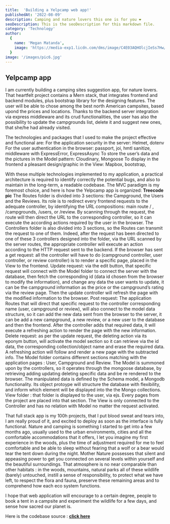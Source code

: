```yaml
---
title:  'Building a Yelpcamp web app!'
publishedAt: '2022-08-09'
description: Camping and nature lovers this one is for you ❤️
seoDescription: This is the seoDescription for this markdown file.
category: 'Technology'
author:
  {
    name: 'Megan Matanda',
    image: 'https://media-exp1.licdn.com/dms/image/C4E03AQHOlcjIeSs7Hw/profile-displayphoto-shrink_200_200/0/1656079264419?e=1665014400&v=beta&t=iqNsDEnusO-SGUDunM-TC5ZJcMGGMq6Yn_xWwOVYXvE',
  }
image: '/images/pic6.jpg'
---
```



## Yelpcamp app

I am currently building a camping sites suggestion app, for nature lovers.
 That heartfelt project contains a Mern stack, that integrates frontend and backend modules, plus bootstrap library for the designing features.
The user will be able to chose among the best north American campsites, based upond the prices and locations. 
Thanks to the backend server integration via express middleware and its crud functionalities, the user has also the possibility to update the campgrounds list, 
delete it and suggest new ones, that she/he had already visited.

The technologies and packages that I used to make the project effective and functional are:
For the application security in the server: Helmet, dotenv
For the user authentication in the browser: passport, joi, hmtl sanitize, middleware with ExpressError, ExpressAsync
To store the user’s data and the pictures in the Model pattern: Cloudinary, Mongoose
To display in the frontend a pleasant design/graphic in the View: Mapbox, bootstrap, 

With these multiple technologies implemented to my application, a practical architecture is required to identify correctly the potential bugs, and also to maintain in the long-term, a readable codebase. The MVC paradigm is my foremost choice, and here is how the Yelpcamp app is organized:
**Treecode pic**
The Routes folder is divided into 3 sections:  the Campground, the Users and the Reviews. Its role is to redirect every frontend requests to the adequate controller, by identifying the URL compositions: main route / , /campgrounds, /users, or  /review. By scanning through the request, the route will then direct the URL to the corresponding controller, so it can execute the according actions required by the user in the browser.
The Controllers folder is also divided into 3 sections, so the Routes can transmit the request to one of them. Indeed, after the request has been directed to one of these 3 controllers designed into the folder, via the URL scanned by the server routes, the appropriate controller will execute an action according to the HTTP request sent to the backend. If the browser has sent a get request: all the controller will have to do (campground controller, user controller, or review controller) is to render a specific page, placed in the View to the frontend. Update request: via the edit button, that specific request will connect with the Model folder to connect the server with the database, then fetch the corresponding id (data id chosen from the browser to modify the information), and change any data the user wants to update, it can be the campground information as the price or the campground’s rating via the review page. Then the update controller will refresh the page with the modified information to the browser. Post request: The application Routes that will direct that specific request to the controller corresponding name (user, campground or review), will also connect to the model data structure, so it can add the new data sent from the browser to the server, it can be add a new campground, a new review, or a new user to the database and then the frontend. After the controller adds that required data, it will execute a refreshing action to render the page with the new information. Delete request: as per the update request, the deleting action via its eponym button, will activate the model section so it can retrieve via the id data, the corresponding collection/object name and erase the required data. A refreshing action will follow and render a new page with the subtracted info.
The Model folder contains different sections matching with the application pages : User, Campground and Review. The Model is summoned upon by the controllers, so it operates through the mongoose database, by retrieving adding updating deleting specific data and be re rendered to the browser. The manipulated data is defined by the Schema model, a Mongodb functionality. Its object protoype will structure the database with flexibility, and inform which element will be displayed into the the Mongo collections.
View folder : that folder is displayed to the user, via ejs. Every pages from the project are placed into that section. The View is only connected to the Controller and has no relation with Model no matter the request activated.


That full stack app is my 100h projects, that I put blood sweat and tears into, 
I am really proud of it, and excited to deploy as soon as the interface is fully functional.
Nature and camping is something I started to get into a few months ago, usually used to the urban environments, cities and all the comfortable accommodations that it offers,
 I let you imagine my first experience in the woods, plus the time of adjustment required for me to feel comfortable and be able to sleep without fearing that a wolf or a bear would tear the tent down during the night.
Mother Nature possesses that silent and appeasing power to get you connected on several levels within yourself and the beautiful surroundings. That atmosphere is no near comparable than other habitats :
  in the woods, mountains, natural parks all of these wildlife  (barely)  untouched, instill a sense of responsibility, to protect what we have left, to respect the flora and fauna, 
  preserve these remaining areas and to comprehend how each eco system functions.

I hope that web application will encourage to a certain degree, people to book a tent in a campsite and experiment the wildlife for a few days, and sense how sacred our planet is.

Here is the codebase source : <a href="https://github.com/Megan74/YelpCamp"> **click here** </a>